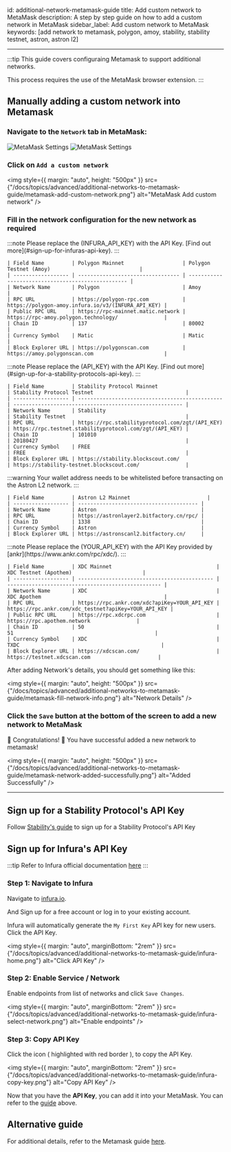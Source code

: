 id: additional-network-metamask-guide
title: Add custom network to MetaMask
description: A step by step guide on how to add a custom network in MetaMask
sidebar_label: Add custom network to MetaMask
keywords: [add network to metamask, polygon, amoy, stability, stability testnet, astron, astron l2]

---


:::tip
This guide covers configuraing Metamask to support additional networks.

This process requires the use of the MetaMask browser extension.
:::

## Manually adding a custom network into Metamask

### Navigate to the `Network` tab in MetaMask:

<Tabs>
  <TabItem value="fullscreen" label="Fullscreen View" default>
    <img
      style={{ margin: "auto", height: "500px" }}
      src={"/docs/topics/advanced/additional-networks-to-metamask-guide/metamask-select-network-full.png"}
      alt="MetaMask Settings"
    />
  </TabItem>
  <TabItem value="popup" label="Popup View">
    <img
      style={{ margin: "auto", height: "500px" }}
      src={"/docs/topics/advanced/additional-networks-to-metamask-guide/metamask-select-network.png"}
      alt="MetaMask Settings"
    />
  </TabItem>
</Tabs>

### Click on `Add a custom network`

<img
  style={{ margin: "auto", height: "500px" }}
  src={"/docs/topics/advanced/additional-networks-to-metamask-guide/metamask-add-custom-network.png"}
  alt="MetaMask Add custom network"
/>

### Fill in the network configuration for the new network as required

<Tabs>
  <TabItem value="polygon" label="Polygon" default>
    :::note
    Please replace the (INFURA_API_KEY) with the API Key. [Find out more](#sign-up-for-infuras-api-key).
    :::

    | Field Name         | Polygon Mainnet                   | Polygon Testnet (Amoy)                             |
    | ------------------ | --------------------------------- | -------------------------------------------------- |
    | Network Name       | Polygon                           | Amoy                                               |
    | RPC URL            | https://polygon-rpc.com           | https://polygon-amoy.infura.io/v3/(INFURA_API_KEY) |
    | Public RPC URL     | https://rpc-mainnet.matic.network | https://rpc-amoy.polygon.technology/               |
    | Chain ID           | 137                               | 80002                                              |
    | Currency Symbol    | Matic                             | Matic                                              |
    | Block Explorer URL | https://polygonscan.com           | https://amoy.polygonscan.com                       |

  </TabItem>
  <TabItem value="stability" label="Stability">
    :::note
    Please replace the (API_KEY) with the API Key. [Find out more](#sign-up-for-a-stability-protocols-api-key).
    :::

    | Field Name         | Stability Protocol Mainnet                      | Stability Protocol Testnet                              |
    | ------------------ | ----------------------------------------------- | ------------------------------------------------------- |
    | Network Name       | Stability                                       | Stability Testnet                                       |
    | RPC URL            | https://rpc.stabilityprotocol.com/zgt/(API_KEY) | https://rpc.testnet.stabilityprotocol.com/zgt/(API_KEY) |
    | Chain ID           | 101010                                          | 20180427                                                |
    | Currency Symbol    | FREE                                            | FREE                                                    |
    | Block Explorer URL | https://stability.blockscout.com/               | https://stability-testnet.blockscout.com/               |

  </TabItem>
  <TabItem value="astron" label="Astron L2" default>
    :::warning
    Your wallet address needs to be whitelisted before transacting on the Astron L2 network.
    :::

    | Field Name         | Astron L2 Mainnet                         |
    | ------------------ | --------------------------------------- |
    | Network Name       | Astron                                  |
    | RPC URL            | https://astronlayer2.bitfactory.cn/rpc/ |
    | Chain ID           | 1338                                    |
    | Currency Symbol    | Astron                                  |
    | Block Explorer URL | https://astronscanl2.bitfactory.cn/     |

  </TabItem>
      <TabItem value="XDC" label="XDC" default>
    :::note
    Please replace the (YOUR_API_KEY) with the API Key provided by [ankr](https://www.ankr.com/rpc/xdc/).
    :::

    | Field Name         | XDC Mainnet                                  | XDC Testnet (Apothem)                       |
    | ------------------ | -------------------------------------------- | -------------------------------------------------- |
    | Network Name       | XDC                                          | XDC Apothem                                        |
    | RPC URL            | https://rpc.ankr.com/xdc?apiKey=YOUR_API_KEY | https://rpc.ankr.com/xdc_testnet?apiKey=YOUR_API_KEY |
    | Public RPC URL     | https://rpc.xdcrpc.com                       | https://rpc.apothem.network               |
    | Chain ID           | 50                                           | 51                                              |
    | Currency Symbol    | XDC                                          | TXDC                                              |
    | Block Explorer URL | https://xdcscan.com/                         | https://testnet.xdcscan.com                      |

  </TabItem>
</Tabs>

After adding Network's details, you should get something like this:

<img
  style={{ margin: "auto", height: "500px" }}
  src={"/docs/topics/advanced/additional-networks-to-metamask-guide/metamask-fill-network-info.png"}
  alt="Network Details"
/>

### Click the `Save` button at the bottom of the screen to add a new network to MetaMask

:tada: Congratulations! :tada: You have successful added a new network to metamask!

<img
  style={{ margin: "auto", height: "500px" }}
  src={"/docs/topics/advanced/additional-networks-to-metamask-guide/metamask-network-added-successfully.png"}
  alt="Added Successfully"
/>

---

## Sign up for a Stability Protocol's API Key

Follow [Stability's guide](https://docs.stabilityprotocol.com/developers/register_for_api_key) to sign up for a Stability Protocol's API Key

## Sign up for Infura's API Key

:::tip
Refer to Infura official documentation [here](https://docs.metamask.io/developer-tools/dashboard/get-started/create-api/)
:::

### Step 1: Navigate to Infura

Navigate to [infura.io](https://app.infura.io/).

And Sign up for a free account or log in to your existing account.

Infura will automatically generate the `My First Key` API key for new users.
Click the API Key.

<img
  style={{ margin: "auto", marginBottom: "2rem" }}
  src={"/docs/topics/advanced/additional-networks-to-metamask-guide/infura-home.png"}
  alt="Click API Key"
/>

### Step 2: Enable Service / Network

Enable endpoints from list of networks and click `Save Changes`.

<img
  style={{ margin: "auto", marginBottom: "2rem" }}
  src={"/docs/topics/advanced/additional-networks-to-metamask-guide/infura-select-network.png"}
  alt="Enable endpoints"
/>

### Step 3: Copy API Key

Click the icon ( highlighted with red border ), to copy the API Key.

<img
  style={{ margin: "auto", marginBottom: "2rem" }}
  src={"/docs/topics/advanced/additional-networks-to-metamask-guide/infura-copy-key.png"}
  alt="Copy API Key"
/>

Now that you have the **API Key**, you can add it into your MetaMask. You can refer to the [guide](#fill-in-the-network-configuration-for-the-new-network-as-required) above.

## Alternative guide

For additional details, refer to the Metamask guide [here](https://support.metamask.io/networks-and-sidechains/managing-networks/how-to-add-a-custom-network-rpc/).
